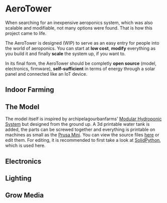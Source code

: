 
<Head>
  <title>AeroTower</title>
</Head>

# AeroTower

When searching for an inexpensive aeroponics system, which was also scalable and modifiable, not many options were found. That is how this project came to life.

The AeroTower is designed (WIP) to serve as an easy entry for people into the world of aeroponics. You can start at **low cost**, **modify** everything as you build it and finally **scale** the system up, if you want to.

In its final form, the AeroTower should be completly **open source** (model, electronics, firmware), **self-sufficient** in terms of energy through a solar panel and connected like an IoT device.

## Indoor Farming

## The Model

The model itself is inspired by archipelagourbanfarms' [Modular Hydroponic System](https://www.thingiverse.com/thing:2403922) but designed from the ground up. A 3d printable water tank is added, the parts can be screwed together and everything is printable on machines as small as the [Prusa Mini](https://www.prusa3d.com/category/original-prusa-mini/). You can view the source files [here](https://github.com/mfillmer/3d-modelling/tree/master/smart_grow/aero_tower) or edit them. For editing, it is recommended to first take a look at [SolidPython](https://github.com/SolidCode/SolidPython), which is used here.

## Electronics

## Lighting

## Grow Media
